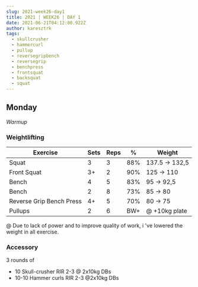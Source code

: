 ```yaml
---
slug: 2021-week26-day1
title: 2021 | WEEK26 | DAY 1
date: 2021-06-21T04:12:00.922Z
author: karesztrk
tags:
  - skullcrusher
  - hammercurl
  - pullup
  - reversegripbench
  - reversegrip
  - benchpress
  - frontsquat
  - backsquat
  - squat
---
```

## Monday

*Warmup*

### Weightlifting

| Exercise                 | Sets | Reps | %   | Weight         |
| ------------------------ | ---- | ---- | --- | -------------- |
| Squat                    | 3    | 3    | 88% | 137.5 -> 132,5 |
| Front Squat              | 3+   | 2    | 90% | 125 -> 110     |
| Bench                    | 4    | 5    | 83% | 95 -> 92,5     |
| Bench                    | 2    | 8    | 73% | 85 -> 80       |
| Reverse Grip Bench Press | 4+   | 5    | 70% | 80 -> 75       |
| Pullups                  | 2    | 6    | BW+ | @ +10kg plate  |

@ Due to lack of power and to improve quality of work, i 've lowered the weight in all exercise.

### Accessory

3 rounds of

* 10 Skull-crusher RIR 2-3 @ 2x10kg DBs
* 10-10 Hammer curls RIR 2-3 @2x10kg DBs